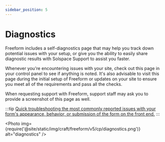 ```yaml
---
sidebar_position: 5
---
```



# Diagnostics

Freeform includes a self-diagnostics page that may help you track down potential issues with your setup, or give you the ability to easily share diagnostic results with Solspace Support to assist you faster.

Whenever you're encountering issues with your site, check out this page in your control panel to see if anything is noted. It's also advisable to visit this page during the initial setup of Freeform or updates on your site to ensure you meet all of the requirements and pass all the checks.

When requesting support with Freeform, support staff may ask you to provide a screenshot of this page as well.

:::tip
[Quick troubleshooting the most commonly reported issues with your form's appearance, behavior, or submission of the form on the front end.](../guides/guide/troubleshooting-form-issues.mdx)
:::

<Photo
  img={require('@site/static/img/craft/freeform/v5/cp/diagnostics.png')}
  alt="diagnostics"
/>
